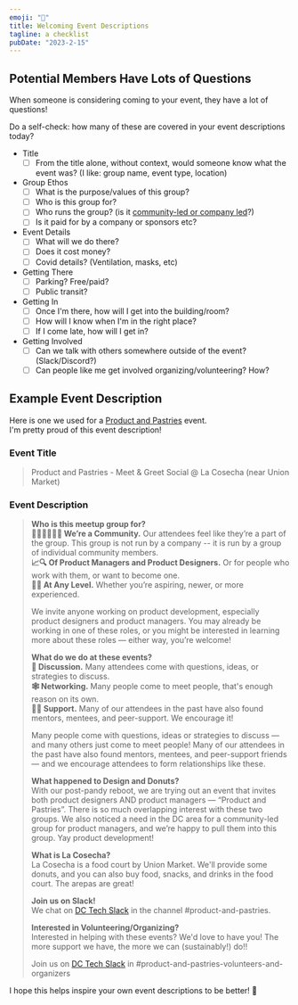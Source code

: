 ```yaml
---
emoji: "🤗"
title: Welcoming Event Descriptions
tagline: a checklist
pubDate: "2023-2-15"
---
```


## Potential Members Have Lots of Questions

When someone is considering coming to your event, they have a lot of questions!

Do a self-check: how many of these are covered in your event descriptions today?

- Title
  - [ ] From the title alone, without context, would someone know what the event was? (I like: group name, event type, location)
- Group Ethos
  - [ ] What is the purpose/values of this group?
  - [ ] Who is this group for?
  - [ ] Who runs the group? (is it [community-led or company led](https://www.happyandeffective.com/blog/community-groups-community-led-vs-company-led)?)
  - [ ] Is it paid for by a company or sponsors etc?
- Event Details
  - [ ] What will we do there?
  - [ ] Does it cost money?
  - [ ] Covid details? (Ventilation, masks, etc)
- Getting There
  - [ ] Parking? Free/paid?
  - [ ] Public transit?
- Getting In
  - [ ] Once I'm there, how will I get into the building/room?
  - [ ] How will I know when I'm in the right place?
  - [ ] If I come late, how will I get in?
- Getting Involved
  - [ ] Can we talk with others somewhere outside of the event? (Slack/Discord?)
  - [ ] Can people like me get involved organizing/volunteering? How?

## Example Event Description

Here is one we used for a [Product and Pastries](https://www.meetup.com/product-and-pastries/events/289901721/) event. <br /> I'm pretty proud of this event description!

### Event Title

<blockquote>

Product and Pastries - Meet & Greet Social @ La Cosecha (near Union Market)

</blockquote>

### Event Description

<blockquote>

**Who is this meetup group for?**  
**🧑‍🤝‍🧑🧑‍🤝‍🧑 We’re a Community.** Our attendees feel like they’re a part of the group. This group is not run by a company -- it is run by a group of individual community members.  
**📈🔍 Of Product Managers and Product Designers.** Or for people who work with them, or want to become one.  
**🐣🐓 At Any Level.** Whether you’re aspiring, newer, or more experienced.

We invite anyone working on product development, especially product designers and product managers. You may already be working in one of these roles, or you might be interested in learning more about these roles — either way, you’re welcome!

**What do we do at these events?**  
**💬 Discussion.** Many attendees come with questions, ideas, or strategies to discuss.  
**🕸️ Networking.** Many people come to meet people, that's enough reason on its own.  
**🫲🏻 Support.** Many of our attendees in the past have also found mentors, mentees, and peer-support. We encourage it!

Many people come with questions, ideas or strategies to discuss — and many others just come to meet people! Many of our attendees in the past have also found mentors, mentees, and peer-support friends — and we encourage attendees to form relationships like these.

**What happened to Design and Donuts?**  
With our post-pandy reboot, we are trying out an event that invites both product designers AND product managers — “Product and Pastries”. There is so much overlapping interest with these two groups. We also noticed a need in the DC area for a community-led group for product managers, and we’re happy to pull them into this group. Yay product development!

**What is La Cosecha?**  
La Cosecha is a food court by Union Market. We'll provide some donuts, and you can also buy food, snacks, and drinks in the food court. The arepas are great!

**Join us on Slack!**  
We chat on [DC Tech Slack](https://dctechslack.com/) in the channel #product-and-pastries.

**Interested in Volunteering/Organizing?**  
Interested in helping with these events? We'd love to have you! The more support we have, the more we can (sustainably!) do!!

Join us on [DC Tech Slack](https://dctechslack.com/) in #product-and-pastries-volunteers-and-organizers

</blockquote>

I hope this helps inspire your own event descriptions to be better! 🎉
